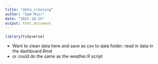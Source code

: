 ```yaml
---
title: "data_cleaning"
author: "Sam Muir"
date: "2022-10-25"
output: html_document
---
```


```r
library(tidyverse)
```

- Want to clean data here and save as csv to data folder; read in data in the dashboard.Rmd
- or could do the same as the weather.R script

